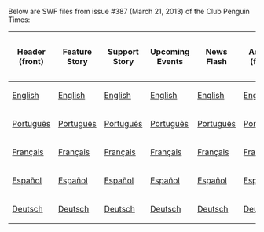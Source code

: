 Below are SWF files from issue #387 (March 21, 2013) of the Club Penguin Times:

<center>
{|class="wikitable" border="1"
!Header (front)
!Feature Story
!Support Story
!Upcoming Events
!News Flash
!Ask PH (front)
!Header (back)
!Ask PH (back)
!Jokes and Riddles
!Secrets
!Feature More
|-
|[[Media:News387HeaderFront.swf|English]]||[[Media:News387FeatureStory.swf|English]]||[[Media:News387SupportStory.swf|English]]||[[Media:News387UpcomingEvents.swf|English]]||[[Media:News387NewsFlash.swf|English]]||[[Media:News387AskAuntArcticFront.swf|English]]||[[Media:News387HeaderBack.swf|English]]||[[Media:News387AskAuntArcticBack.swf|English]]||[[Media:News387JokesAndRiddles.swf|English]]||[[Media:News387Secrets.swf|English]]||[[Media:News387FeatureMore.swf|English]]
|-
|[[Media:PTNews387HeaderFront.swf|Português]]||[[Media:PTNews387FeatureStory.swf|Português]]||[[Media:PTNews387SupportStory.swf|Português]]||[[Media:PTNews387UpcomingEvents.swf|Português]]||[[Media:PTNews387NewsFlash.swf|Português]]||[[Media:PTNews387AskAuntArcticFront.swf|Português]]||[[Media:PTNews387HeaderBack.swf|Português]]||[[Media:PTNews387AskAuntArcticBack.swf|Português]]||[[Media:PTNews387JokesAndRiddles.swf|Português]]||[[Media:PTNews387Secrets.swf|Português]]||[[Media:PTNews387FeatureMore.swf|Português]]
|-
|[[Media:FRNews387HeaderFront.swf|Français]]||[[Media:FRNews387FeatureStory.swf|Français]]||[[Media:FRNews387SupportStory.swf|Français]]||[[Media:FRNews387UpcomingEvents.swf|Français]]||[[Media:FRNews387NewsFlash.swf|Français]]||[[Media:FRNews387AskAuntArcticFront.swf|Français]]||[[Media:FRNews387HeaderBack.swf|Français]]||[[Media:FRNews387AskAuntArcticBack.swf|Français]]||[[Media:FRNews387JokesAndRiddles.swf|Français]]||[[Media:FRNews387Secrets.swf|Français]]||[[Media:FRNews387FeatureMore.swf|Français]]
|-
|[[Media:ESNews387HeaderFront.swf|Español]]||[[Media:ESNews387FeatureStory.swf|Español]]||[[Media:ESNews387SupportStory.swf|Español]]||[[Media:ESNews387UpcomingEvents.swf|Español]]||[[Media:ESNews387NewsFlash.swf|Español]]||[[Media:ESNews387AskAuntArcticFront.swf|Español]]||[[Media:ESNews387HeaderBack.swf|Español]]||[[Media:ESNews387AskAuntArcticBack.swf|Español]]||[[Media:ESNews387JokesAndRiddles.swf|Español]]||[[Media:ESNews387Secrets.swf|Español]]||[[Media:ESNews387FeatureMore.swf|Español]]
|-
|[[Media:DENews387HeaderFront.swf|Deutsch]]||[[Media:DENews387FeatureStory.swf|Deutsch]]||[[Media:DENews387SupportStory.swf|Deutsch]]||[[Media:DENews387UpcomingEvents.swf|Deutsch]]||[[Media:DENews387NewsFlash.swf|Deutsch]]||[[Media:DENews387AskAuntArcticFront.swf|Deutsch]]||[[Media:DENews387HeaderBack.swf|Deutsch]]||[[Media:DENews387AskAuntArcticBack.swf|Deutsch]]||[[Media:DENews387JokesAndRiddles.swf|Deutsch]]||[[Media:DENews387Secrets.swf|Deutsch]]||[[Media:DENews387FeatureMore.swf|Deutsch]]
|}
</center>
